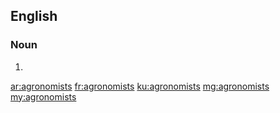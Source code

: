 ==English==

===Noun===
{{head|en|plural}}

# {{plural of|agronomist|lang=en|nocat=1}}

[[ar:agronomists]]
[[fr:agronomists]]
[[ku:agronomists]]
[[mg:agronomists]]
[[my:agronomists]]